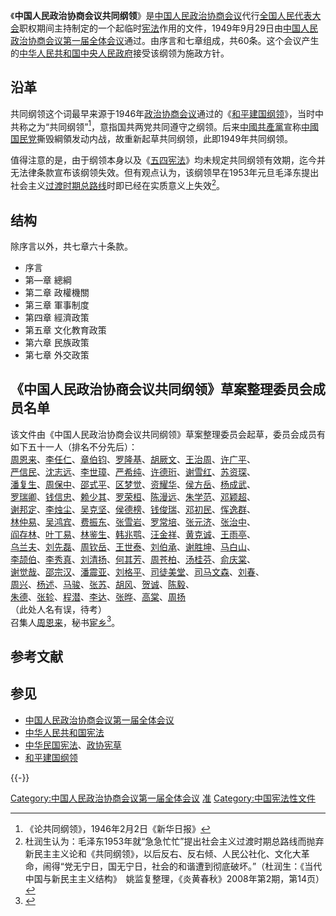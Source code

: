 {{Distinguish|政治协商会议宪法草案|和平建国纲领}}
{{original research|time=2018-11-14T21:37:03+00:00}}
{{weasel|time=2018-11-14T21:37:03+00:00}}
{{中华人民共和国宪政史}}

《'''中国人民政治协商会议共同纲领'''》是[[中国人民政治协商会议|中国人民政治协商会议]]代行[[全国人民代表大会|全国人民代表大会]]职权期间主持制定的一个起临时[[宪法|宪法]]作用的文件，1949年9月29日由[[中国人民政治协商会议第一届全体会议|中国人民政治协商会议第一届全体会议]]通过。由序言和七章组成，共60条。这个会议产生的[[中华人民共和国中央人民政府|中华人民共和国中央人民政府]]接受该纲领为施政方针。

==沿革==
共同纲领这个词最早来源于1946年[[政治协商会议|政治协商会议]]通过的《[[和平建国纲领|和平建国纲领]]》，当时中共称之为“共同纲领”<ref>《论共同纲领》，1946年2月2日《新华日报》</ref>，意指国共两党共同遵守之纲领。后来[[中國共產黨|中國共產黨]]宣称[[中國国民党|中國国民党]]撕毁綱領发动内战，故重新起草共同纲领，此即1949年共同纲领。

值得注意的是，由于纲领本身以及《[[五四宪法|五四宪法]]》均未规定共同纲领有效期，迄今并无法律条款宣布该纲领失效。但有观点认为，该纲领早在1953年元旦毛泽东提出社会主义[http://news.xinhuanet.com/ziliao/2003-09/01/content_1056710.htm 过渡时期总路线]{{Wayback|url=http://news.xinhuanet.com/ziliao/2003-09/01/content_1056710.htm |date=20130324194942 }}时即已经在实质意义上失效<ref>杜润生认为：毛泽东1953年就“急急忙忙”提出社会主义过渡时期总路线而抛弃新民主主义论和《共同纲领》，以后反右、反右倾、人民公社化、文化大革命，闹得“党无宁日，国无宁日，社会的和谐遭到彻底破坏。”（杜润生：《当代中国与新民主主义结构》　姚监复整理，《炎黄春秋》2008年第2期，第14页）</ref>。
{{wikisource}}

==结构==
除序言以外，共七章六十条款。
*序言
*第—章 總綱
*第二章 政權機關
*第三章 軍事制度
*第四章 經濟政策
*第五章 文化教育政策
*第六章 民族政策
*第七章 外交政策
==《中国人民政治协商会议共同纲领》草案整理委员会成员名单==
{{seealso|中国人民政治协商会议第一届全体会议代表列表}}
该文件由《中国人民政治协商会议共同纲领》草案整理委员会起草，委员会成员有如下五十一人（排名不分先后）：<br>
[[周恩来|周恩来]]、[[李任仁|李任仁]]、[[章伯钧|章伯钧]]、[[罗隆基|罗隆基]]、[[胡厥文|胡厥文]]、[[王治周|王治周]]、[[许广平|许广平]]、<br>
[[严信民|严信民]]、[[沈志远|沈志远]]、[[李世璋|李世璋]]、[[严希纯|严希纯]]、[[许德珩|许德珩]]、[[谢雪红|谢雪红]]、[[苏资琛|苏资琛]]、<br>
[[潘复生|潘复生]]、[[周保中|周保中]]、[[邵式平|邵式平]]、[[区梦觉|区梦觉]]、[[资耀华|资耀华]]、[[侯方岳|侯方岳]]、[[杨成武|杨成武]]、<br>
[[罗瑞卿|罗瑞卿]]、[[钱信忠|钱信忠]]、[[赖少其|赖少其]]、[[罗荣桓|罗荣桓]]、[[陈漫远|陈漫远]]、[[朱学范|朱学范]]、[[邓颖超|邓颖超]]、<br>
[[谢邦定|谢邦定]]、[[李烛尘|李烛尘]]、[[吴克坚|吴克坚]]、[[侯德榜|侯德榜]]、[[钱俊瑞|钱俊瑞]]、[[邓初民|邓初民]]、[[恽逸群|恽逸群]]、<br>
[[林仲易|林仲易]]、[[吴鸿宾|吴鸿宾]]、[[费振东|费振东]]、[[张雪岩|张雪岩]]、[[罗常培|罗常培]]、[[张元济|张元济]]、[[张治中|张治中]]、<br>
[[阎存林|阎存林]]、[[叶丁易|叶丁易]]、[[林鉴生|林鉴生]]、[[韩兆鹗|韩兆鹗]]、[[汪金祥|汪金祥]]、[[黄克诚|黄克诚]]、[[王雨亭|王雨亭]]、<br>
[[乌兰夫|乌兰夫]]、[[刘先磊|刘先磊]]、[[周钦岳|周钦岳]]、[[王世泰|王世泰]]、[[刘伯承|刘伯承]]、[[谢胜坤|谢胜坤]]、[[马白山|马白山]]、<br>
[[李颉伯|李颉伯]]、[[李秀真|李秀真]]、[[刘清扬|刘清扬]]、[[何其芳|何其芳]]、[[周苍柏|周苍柏]]、[[汤桂芬|汤桂芬]]、[[俞庆棠|俞庆棠]]、<br>
[[谢觉哉|谢觉哉]]、[[邵宗汉|邵宗汉]]、[[潘震亚|潘震亚]]、[[刘格平|刘格平]]、[[司徒美堂|司徒美堂]]、[[司马文森|司马文森]]、[[刘春_(中共中央统战部)|刘春]]、<br>
[[周兴|周兴]]、[[杨述|杨述]]、[[马骏|马骏]]、[[张苏|张苏]]、[[胡风|胡风]]、[[贺诚|贺诚]]、[[陈毅|陈毅]]、<br>
[[朱德|朱德]]、[[张轸|张轸]]、[[程潜|程潜]]、[[李达|李达]]、[[张晔|张晔]]、[[高棠|高棠]]、[[周扬|周扬]]<br>
（此处人名有误，待考）<br/>
召集人[[周恩来|周恩来]]，秘书[[宦乡|宦乡]]<ref>{{Cite web |url=http://news.xinhuanet.com/ziliao/2004-10/11/content_2075739.htm |title=【新华社北平二十二日电】中国人民政协第一届全会各委员会名单 |accessdate=2007-08-20 |archive-date=2008-07-26 |archive-url=https://web.archive.org/web/20080726195937/http://news.xinhuanet.com/ziliao/2004-10/11/content_2075739.htm |dead-url=no }}</ref>。

==参考文献==
{{Reflist}}

== 参见 ==
* [[中国人民政治协商会议第一届全体会议|中国人民政治协商会议第一届全体会议]]
* [[中华人民共和国宪法|中华人民共和国宪法]]
* [[中华民国宪法|中华民国宪法]]、[[政协宪草|政协宪草]]
* [[和平建国纲领|和平建国纲领]]

{{-}}
{{Serial
|先前文件|《[[中華民國憲法|中華民國憲法]]》<br>{{nobold|{{small|（[[中華民國政府|中華民國政府]]）}}}}
|'''[[中国大陆|中国大陆]][[中国历代宪法|宪法性文件]]'''<br>1949年10月1日－1954年9月20日<br>{{small|（[[中華人民共和國中央人民政府_(1949年－1954年)|中華人民共和國中央人民政府]]）}}
|后继文件|《[[中华人民共和国宪法|中华人民共和国宪法]]》<br>{{nobold|{{small|（[[中華人民共和國政府|中華人民共和國政府]]）}}}}
}}

{{中国人民政治协商会议}}
{{中華人民共和國中央人民政府 (1949年－1954年)}}
{{第二次国共内战}}

[[Category:中国人民政治协商会议第一届全体会议|Category:中国人民政治协商会议第一届全体会议]]
[[Category:中华人民共和国宪法|准]]
[[Category:中国宪法性文件|Category:中国宪法性文件]]